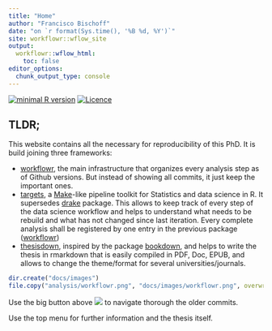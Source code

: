 ```yaml
---
title: "Home"
author: "Francisco Bischoff"
date: "on `r format(Sys.time(), '%B %d, %Y')`"
site: workflowr::wflow_site
output:
  workflowr::wflow_html:
    toc: false
editor_options:
  chunk_output_type: console
---
```


<!-- badges init -->

[![minimal R version](https://img.shields.io/badge/R%3E=-3.6.2-brightgreen.svg)](https://cran.r-project.org/) [![Licence](https://mirrors.creativecommons.org/presskit/buttons/80x15/svg/by-nc-sa.svg)](http://creativecommons.org/licenses/by-nc-sa/4.0/)

<!-- badges end -->

## TLDR;

This website contains all the necessary for reproducibility of this PhD.
It is build joining three frameworks:

-   [workflowr](https://jdblischak.github.io/workflowr/), the main infrastructure that organizes every analysis step as of Github versions. But instead of showing all commits, it just keep the important ones.
-   [targets](https://docs.ropensci.org/targets/), a [Make](https://www.gnu.org/software/make/)-like pipeline toolkit for Statistics and data science in R. It supersedes [drake](https://books.ropensci.org/drake/) package. This allows to keep track of every step of the data science workflow and helps to understand what needs to be rebuild and what has not changed since last iteration. Every complete analysis shall be registered by one entry in the previous package ([workflowr](https://jdblischak.github.io/workflowr/))
-   [thesisdown](https://ismayc.github.io/thesisdown_book/), inspired by the package [bookdown](https://github.com/rstudio/bookdown), and helps to write the thesis in rmarkdown that is easily compiled in PDF, Doc, EPUB, and allows to change the theme/format for several universities/journals.

```r
dir.create("docs/images")
file.copy("analysis/workflowr.png", "docs/images/workflowr.png", overwrite = TRUE)
```

Use the big button above ![](images/workflowr.png) to navigate thorough the older commits.

Use the top menu for further information and the thesis itself.
